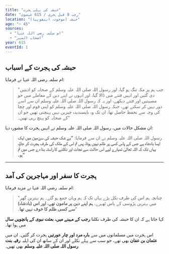 ```yaml
---
title: "حبشہ کی پہلی ہجرت"
date: "رجب 8 قبل ہجری / 615 عیسوی"
location: "حبشہ (موجودہ ایتھوپیا)"
age: "~ 45"
sources:
  - "ام سلمہ رضی اللہ عنہا"
  - "اصحاب السیر"
year: 615
eventId: 1
---
```


## حبشہ کی ہجرت کے اسباب

ام سلمہ رضی اللہ عنہا نے فرمایا:
> "جب ہم پر مکہ تنگ ہو گیا، اور رسول اللہ صلی اللہ علیہ وسلم کے صحابہ کو اذیتیں دی گئیں اور انہیں فتنے میں ڈالا گیا، اور انہوں نے اپنے دین کے معاملے میں جو مصیبتیں اور فتنے دیکھے، اور یہ کہ رسول اللہ صلی اللہ علیہ وسلم ان سے اسے دور نہیں کر سکتے تھے، جبکہ رسول اللہ صلی اللہ علیہ وسلم کو اپنی قوم اور چچا کی وجہ سے تحفظ حاصل تھا، ان تک وہ ناپسندیدہ چیزیں نہیں پہنچتی تھیں جو ان کے صحابہ کو پہنچ رہی تھیں۔"

ان مشکل حالات میں، رسول اللہ صلی اللہ علیہ وسلم نے انہیں ہجرت کا مشورہ دیا:
> رسول اللہ صلی اللہ علیہ وسلم نے ان سے فرمایا: **"بے شک حبشہ کی سرزمین میں ایک ایسا بادشاہ ہے جس کے پاس کسی پر ظلم نہیں ہوتا، پس تم اس کے ملک کی طرف ہجرت کر جاؤ، یہاں تک کہ اللہ تعالیٰ تمہارے لیے اس حالت سے نجات اور نکلنے کا راستہ بنا دے جس میں تم ہو۔"**

---

## ہجرت کا سفر اور مہاجرین کی آمد

ام سلمہ رضی اللہ عنہا نے مزید فرمایا:
> "چنانچہ ہم اس کی طرف نکل پڑے یہاں تک کہ ہم وہاں جمع ہو گئے۔ ہم بہترین گھر میں بہترین پڑوسی کے پاس ٹھہرے، **ہم اپنے دین پر مامون تھے، اور اس (بادشاہ) سے کسی ظلم کا خوف نہیں تھا**۔"

کہا جاتا ہے کہ ان کا حبشہ کی طرف نکلنا **رجب کے مہینے میں، بعثت نبوی کے پانچویں سال** میں ہوا تھا۔

اس ہجرت میں مسلمانوں میں سے **بارہ مرد اور چار عورتیں** ہجرت کر گئیں۔ ان میں **عثمان بن عفان** بھی تھے، جو سب سے پہلے نکلے اور ان کے ساتھ ان کی اہلیہ **رقیہ بنت رسول اللہ صلی اللہ علیہ وسلم** بھی تھیں۔